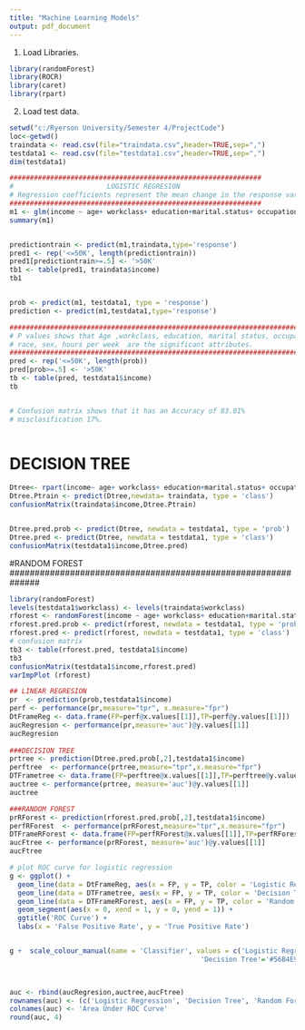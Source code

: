 ```yaml
---
title: "Machine Learning Models"
output: pdf_document
---
```


1. Load Libraries.
```r
library(randomForest)
library(ROCR)
library(caret)
library(rpart)
```


2. Load test data.
```r

setwd("c:/Ryerson University/Semester 4/ProjectCode")
loc<-getwd()
traindata <- read.csv(file="traindata.csv",header=TRUE,sep=",")
testdata1 <- read.csv(file="testdata1.csv",header=TRUE,sep=",")
dim(testdata1)
```




```r

##############################################################
#                       LOGISTIC REGRESION
# Regression coefficients represent the mean change in the response variable for one unit of change # in the predictor variable while holding other predictors in the model constant.
##############################################################
m1 <- glm(income ~ age+ workclass+ education+marital.status+ occupation+ sex +hours.per.week, data = traindata, family = binomial('logit'))
summary(m1)


predictiontrain <- predict(m1,traindata,type='response')
pred1 <- rep('<=50K', length(predictiontrain))
pred1[predictiontrain>=.5] <- '>50K'
tb1 <- table(pred1, traindata$income)
tb1


prob <- predict(m1, testdata1, type = 'response')
prediction <- predict(m1,testdata1,type='response')

########################################################################
# P values shows that Age ,workclass, education, marital status, occupation,
# race, sex, hours per week  are the significant attributes.
########################################################################
pred <- rep('<=50K', length(prob))
pred[prob>=.5] <- '>50K'
tb <- table(pred, testdata1$income)
tb


# Confusion matrix shows that it has an Accuracy of 83.01%
# misclasification 17%. 



```



##############################################################
# DECISION TREE
##############################################################
```r
Dtree<- rpart(income~ age+ workclass+ education+marital.status+ occupation+ sex +hours.per.week, data = traindata, method='class',cp =1e-3)
Dtree.Ptrain <- predict(Dtree,newdata= traindata, type = 'class')
confusionMatrix(traindata$income,Dtree.Ptrain)


Dtree.pred.prob <- predict(Dtree, newdata = testdata1, type = 'prob')
Dtree.pred <- predict(Dtree, newdata = testdata1, type = 'class')
confusionMatrix(testdata1$income,Dtree.pred)

```

##############################################################
#RANDOM FOREST
##############################################################
```r
library(randomForest)
levels(testdata1$workclass) <- levels(traindata$workclass)
rforest <- randomForest(income ~ age+ workclass+ education+marital.status+occupation+ sex+hours.per.week, data = traindata, ntree = 500)
rforest.pred.prob <- predict(rforest, newdata = testdata1, type = 'prob')
rforest.pred <- predict(rforest, newdata = testdata1, type = 'class')
# confusion matrix 
tb3 <- table(rforest.pred, testdata1$income)
tb3
confusionMatrix(testdata1$income,rforest.pred)
varImpPlot (rforest)
```

```r

## LINEAR REGRESION
pr  <- prediction(prob,testdata1$income)
perf <- performance(pr,measure="tpr", x.measure="fpr")
DtFrameReg <- data.frame(FP=perf@x.values[[1]],TP=perf@y.values[[1]])
aucRegresion <- performance(pr,measure='auc')@y.values[[1]]
aucRegresion
  
###DECISION TREE
prtree <- prediction(Dtree.pred.prob[,2],testdata1$income)
perftree  <- performance(prtree,measure="tpr",x.measure="fpr")
DTFrametree <- data.frame(FP=perftree@x.values[[1]],TP=perftree@y.values[[1]])
auctree <- performance(prtree, measure='auc')@y.values[[1]]
auctree

###RANDOM FOREST
prRForest <- prediction(rforest.pred.prob[,2],testdata1$income)
perfRForest  <- performance(prRForest,measure="tpr",x.measure="fpr")
DTFrameRForest <- data.frame(FP=perfRForest@x.values[[1]],TP=perfRForest@y.values[[1]])
aucFtree <- performance(prRForest, measure='auc')@y.values[[1]]
aucFtree

# plot ROC curve for logistic regression
g <- ggplot() + 
  geom_line(data = DtFrameReg, aes(x = FP, y = TP, color = 'Logistic Regression')) + 
  geom_line(data = DTFrametree, aes(x = FP, y = TP, color = 'Decision Tree')) + 
  geom_line(data = DTFrameRForest, aes(x = FP, y = TP, color = 'Random Forest')) + 
  geom_segment(aes(x = 0, xend = 1, y = 0, yend = 1)) +
  ggtitle('ROC Curve') + 
  labs(x = 'False Positive Rate', y = 'True Positive Rate') 


g +  scale_colour_manual(name = 'Classifier', values = c('Logistic Regression'='#E69F00', 
                                               'Decision Tree'='#56B4E9', 'Random Forest'='#009E73'))
                                               


auc <- rbind(aucRegresion,auctree,aucFtree)
rownames(auc) <- (c('Logistic Regression', 'Decision Tree', 'Random Forest'))
colnames(auc) <- 'Area Under ROC Curve'
round(auc, 4)






```


